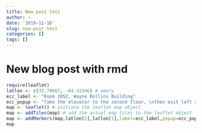 ```yaml
---
title: New post test
author: ~
date: '2019-11-16'
slug: new-post-test
categories: []
tags: []
---
```


# New blog post with rmd 



```r
require(leaflet)
latlon <- c(33.79667, -84.32346) # emory
ecc_label <- "Room 2052, Wayne Rollins Building"
ecc_popup <- "Take the elevator to the second floor, \nthen exit left and take the first left."
map <- leaflet() # initiate the leaflet map object
map <- addTiles(map) # add the actual map tiles to the leaflet object
map <- addMarkers(map,latlon[2],latlon[1],label=ecc_label,popup=ecc_popup) 
map 

```